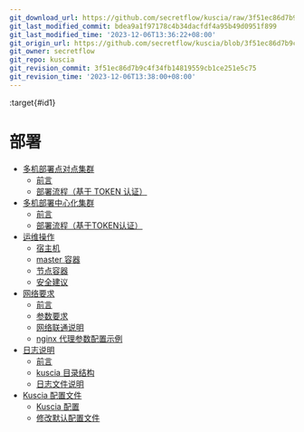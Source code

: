 ```yaml
---
git_download_url: https://github.com/secretflow/kuscia/raw/3f51ec86d7b9c4f34fb14819559cb1ce251e5c75/docs/deployment/index.rst
git_last_modified_commit: bdea9a1f97178c4b34dacfdf4a95b49d0951f899
git_last_modified_time: '2023-12-06T13:36:22+08:00'
git_origin_url: https://github.com/secretflow/kuscia/blob/3f51ec86d7b9c4f34fb14819559cb1ce251e5c75/docs/deployment/index.rst
git_owner: secretflow
git_repo: kuscia
git_revision_commit: 3f51ec86d7b9c4f34fb14819559cb1ce251e5c75
git_revision_time: '2023-12-06T13:38:00+08:00'
---
```


:target{#id1}

# 部署

<TableOfContents>


  - [多机部署点对点集群](deploy_p2p_cn.mdx)
    - [前言](deploy_p2p_cn.mdx#id2)
    - [部署流程（基于 TOKEN 认证）](deploy_p2p_cn.mdx#token)
  - [多机部署中心化集群](deploy_master_lite_cn.mdx)
    - [前言](deploy_master_lite_cn.mdx#id2)
    - [部署流程（基于TOKEN认证）](deploy_master_lite_cn.mdx#token)
  - [运维操作](operation_cn.mdx)
    - [宿主机](operation_cn.mdx#id2)
    - [master 容器](operation_cn.mdx#master)
    - [节点容器](operation_cn.mdx#id14)
    - [安全建议](operation_cn.mdx#id20)
  - [网络要求](networkrequirements.mdx)
    - [前言](networkrequirements.mdx#id2)
    - [参数要求](networkrequirements.mdx#id3)
    - [网络联通说明](networkrequirements.mdx#id4)
    - [nginx 代理参数配置示例](networkrequirements.mdx#nginx)
  - [日志说明](logdescription.mdx)
    - [前言](logdescription.mdx#id2)
    - [kuscia 目录结构](logdescription.mdx#kuscia)
    - [日志文件说明](logdescription.mdx#id3)
  - [Kuscia 配置文件](kuscia_config_cn.mdx)
    - [Kuscia 配置](kuscia_config_cn.mdx#id1)
    - [修改默认配置文件](kuscia_config_cn.mdx#id5)
</TableOfContents>
